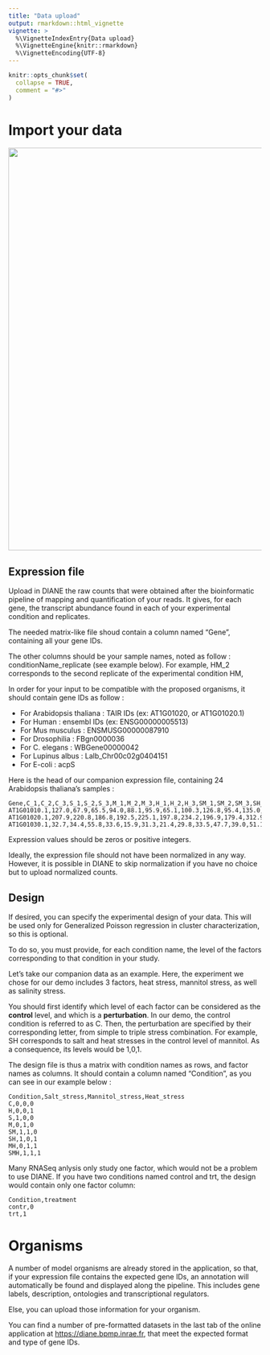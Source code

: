 ```yaml
---
title: "Data upload"
output: rmarkdown::html_vignette
vignette: >
  %\VignetteIndexEntry{Data upload}
  %\VignetteEngine{knitr::rmarkdown}
  %\VignetteEncoding{UTF-8}
---
```


```r
knitr::opts_chunk$set(
  collapse = TRUE,
  comment = "#>"
)
```

# Import your data

<img src="import.PNG" align="center" width="800"/>

## Expression file

Upload in DIANE the raw counts that were obtained after the bioinformatic pipeline of mapping and quantification of your reads. It gives, for each gene, the transcript abundance found in each of your experimental condition and replicates.

The needed matrix-like file shoud contain a column named "Gene", containing all your gene IDs.

The other columns should be your sample names, noted as follow : conditionName_replicate (see example below). For example, HM_2 corresponds to the second replicate of the experimental condition HM,

In order for your input to be compatible with the proposed organisms, it should contain gene IDs as follow :

-   For Arabidopsis thaliana : TAIR IDs (ex: AT1G01020, or AT1G01020.1)
-   For Human : ensembl IDs (ex: ENSG00000005513)
-   For Mus musculus : ENSMUSG00000087910
-   For Drosophilia : FBgn0000036
-   For C. elegans : WBGene00000042
-   For Lupinus albus : Lalb_Chr00c02g0404151
-   For E-coli : acpS

Here is the head of our companion expression file, containing 24 Arabidopsis thaliana's samples :

    Gene,C_1,C_2,C_3,S_1,S_2,S_3,M_1,M_2,M_3,H_1,H_2,H_3,SM_1,SM_2,SM_3,SH_1,SH_2,SH_3,MH_1,MH_2,MH_3,SMH_1,SMH_2,SMH_3
    AT1G01010.1,127.0,67.9,65.5,94.0,88.1,95.9,65.1,100.3,126.8,95.4,135.0,117.2,96.7,104.4,98.1,94.7,96.1,101.3,82.8,107.4,97.1,100.1,96.7,121.8
    AT1G01020.1,207.9,220.8,186.8,192.5,225.1,197.8,234.2,196.9,179.4,312.9,366.0,318.0,169.0,179.6,186.5,340.8,352.6,345.0,331.2,315.8,327.5,267.7,313.7,319.3
    AT1G01030.1,32.7,34.4,55.8,33.6,15.9,31.3,21.4,29.8,33.5,47.7,39.0,51.1,25.2,31.2,34.4,61.0,65.5,61.2,45.0,36.2,55.9,46.0,42.7,56.8

Expression values should be zeros or positive integers.

Ideally, the expression file should not have been normalized in any way. However, it is possible in DIANE to skip normalization if you have no choice but to upload normalized counts.

## Design

If desired, you can specify the experimental design of your data. This will be used only for Generalized Poisson regression in cluster characterization, so this is optional.

To do so, you must provide, for each condition name, the level of the factors corresponding to that condition in your study.

Let's take our companion data as an example. Here, the experiment we chose for our demo includes 3 factors, heat stress, mannitol stress, as well as salinity stress.

You should first identify which level of each factor can be considered as the **control** level, and which is a **perturbation**. In our demo, the control condition is referred to as C. Then, the perturbation are specified by their corresponding letter, from simple to triple stress combination. For example, SH corresponds to salt and heat stresses in the control level of mannitol. As a consequence, its levels would be 1,0,1.

The design file is thus a matrix with condition names as rows, and factor names as columns. It should contain a column named "Condition", as you can see in our example below :

    Condition,Salt_stress,Mannitol_stress,Heat_stress
    C,0,0,0
    H,0,0,1
    S,1,0,0
    M,0,1,0
    SM,1,1,0
    SH,1,0,1
    MH,0,1,1
    SMH,1,1,1

Many RNASeq anlysis only study one factor, which would not be a problem to use DIANE. If you have two conditions named control and trt, the design would contain only one factor column:

    Condition,treatment
    contr,0
    trt,1

# Organisms

A number of model organisms are already stored in the application, so that, if your expression file contains the expected gene IDs, an annotation will automatically be found and displayed along the pipeline. This includes gene labels, description, ontologies and transcriptional regulators.

Else, you can upload those information for your organism.

You can find a number of pre-formatted datasets in the last tab of the online application at <https://diane.bpmp.inrae.fr>, that meet the expected format and type of gene IDs.
